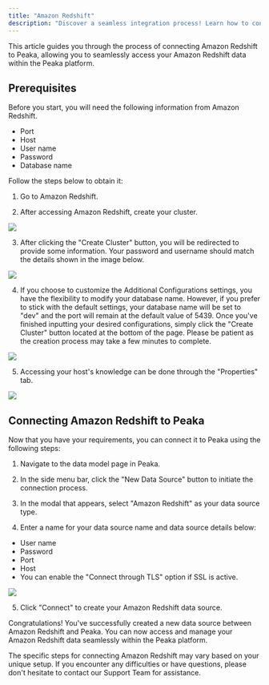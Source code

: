 ```yaml
---
title: "Amazon Redshift"
description: "Discover a seamless integration process! Learn how to connect Amazon Redshift to Peaka effortlessly for streamlined transactions."
---
```


This article guides you through the process of connecting Amazon Redshift to Peaka, allowing you to seamlessly access your Amazon Redshift data within the Peaka platform.

## Prerequisites

Before you start, you will need the following information from Amazon Redshift.

- Port
- Host
- User name
- Password
- Database name

Follow the steps below to obtain it:

1. Go to Amazon Redshift.

2. After accessing Amazon Redshift, create your cluster.

<img src="https://cdn.peaka.com/integrations/amazon-redshift-1.png" />

3. After clicking the "Create Cluster" button, you will be redirected to provide some information. Your password and username should match the details shown in the image below.

<img src="https://cdn.peaka.com/integrations/amazon-redshift-2.png" />

4. If you choose to customize the Additional Configurations settings, you have the flexibility to modify your database name. However, if you prefer to stick with the default settings, your database name will be set to "dev" and the port will remain at the default value of 5439. Once you've finished inputting your desired configurations, simply click the "Create Cluster" button located at the bottom of the page. Please be patient as the creation process may take a few minutes to complete.

<img src="https://cdn.peaka.com/integrations/amazon-redshift-3.png" />

5. Accessing your host's knowledge can be done through the "Properties" tab.

<img src="https://cdn.peaka.com/integrations/amazon-redshift-4.png" />

## Connecting Amazon Redshift to Peaka

Now that you have your requirements, you can connect it to Peaka using the following steps:

1. Navigate to the data model page in Peaka.

2. In the side menu bar, click the "New Data Source" button to initiate the connection process.

3. In the modal that appears, select "Amazon Redshift" as your data source type.

4. Enter a name for your data source name and data source details below:

- User name
- Password
- Port
- Host
- You can enable the "Connect through TLS" option if SSL is active.

<img src="https://cdn.peaka.com/integrations/amazon-redshift-5.png" />

5. Click "Connect" to create your Amazon Redshift data source.

Congratulations! You've successfully created a new data source between Amazon Redshift and Peaka. You can now access and manage your Amazon Redshift data seamlessly within the Peaka platform.

<Note>
  The specific steps for connecting Amazon Redshift may vary based on your
  unique setup. If you encounter any difficulties or have questions, please
  don't hesitate to contact our Support Team for assistance.
</Note>

